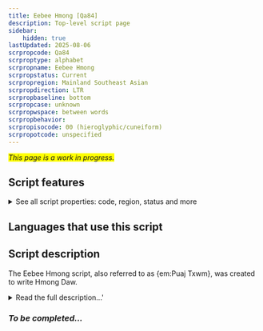 ```yaml
---
title: Eebee Hmong [Qa84]
description: Top-level script page
sidebar:
    hidden: true
lastUpdated: 2025-08-06
scrpropcode: Qa84
scrproptype: alphabet
scrpropname: Eebee Hmong
scrpropstatus: Current
scrpropregion: Mainland Southeast Asian
scrpropdirection: LTR
scrpropbaseline: bottom
scrpropcase: unknown
scrpropwspace: between words
scrpropbehavior: 
scrpropisocode: 00 (hieroglyphic/cuneiform)
scrpropotcode: unspecified
---
```


<span style='background-color:yellow'>_This page is a work in progress._</span>


## Script features

<details>
<summary> See all script properties: code, region, status and more</summary>
<ScriptInfo />
</details>

## Languages that use this script

<WsList script='Qa84' wsMax='5' />

## Script description

The Eebee Hmong script, also referred to as {em:Puaj Txwm}, was created to write Hmong Daw.

<details><summary>Read the full description...'</summary>_Not yet available._</details>

### _To be completed..._

